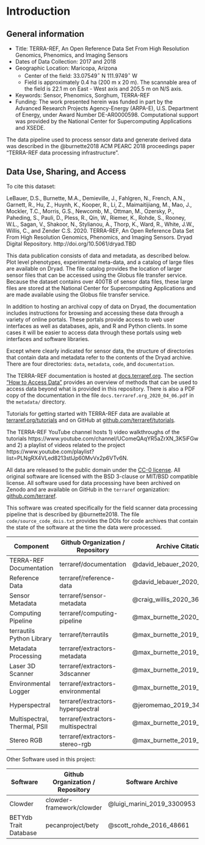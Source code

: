 # Introduction {#intro}

## General information

* Title: TERRA-REF, An Open Reference Data Set From High Resolution Genomics, Phenomics, and Imaging Sensors
* Dates of Data Collection: 2017 and 2018
* Geographic Location: Maricopa, Arizona
  * Center of the field: 33.07549$^{\circ}$ N 111.9749$^{\circ}$ W
  * Field is approximately 0.4 ha (200 m x 20 m). The scannable area of the field is 22.1 m on East - West axis and 205.5 m on N/S axis.
* Keywords: Sensor, Phenomics, Sorghum, TERRA-REF
* Funding: The work presented herein was funded in part by the Advanced Research Projects Agency-Energy (ARPA-E), U.S. Department of Energy, under Award Number DE-AR0000598. Computational support was provided by the National Center for Supercomputing Applications and XSEDE.

The data pipeline used to process sensor data and generate derived data was described in the @burnette2018 ACM PEARC 2018 proceedings paper "TERRA-REF data processing infrastructure".

## Data Use, Sharing, and Access


To cite this dataset: 

LeBauer, D.S., Burnette, M.A., Demieville, J., Fahlgren, N., French, A.N., Garnett, R., Hu, Z., Huynh, K., Kooper, R., Li, Z., Maimaitijiang, M., Mao, J., Mockler, T.C., Morris, G.S., Newcomb, M., Ottman, M., Ozersky, P., Paheding, S., Pauli, D., Pless, R., Qin, W., Riemer, K., Rohde, S., Rooney, W.L., Sagan, V., Shakoor, N., Stylianou, A., Thorp, K., Ward, R., White, J.W., Willis, C.,  and Zender C.S. 2020. TERRA-REF, An Open Reference Data Set From High Resolution Genomics, Phenomics, and Imaging Sensors. Dryad Digital Repository. http://doi.org/10.5061/dryad.TBD

This data publication consists of data and metadata, as described below.
Plot level phenotypes, experimental meta-data, and a catalog of large files are available on Dryad.
The file catalog provides the location of larger sensor files that can be accessed using the Globus file transfer service.  
Because the dataset contains over 400TB of sensor data files, these large files are stored at the National Center for Supercomputing Applications and are made available using the Globus file transfer service.

In addition to hosting an archival copy of data on Dryad, the documentation includes instructions for browsing and accessing these data through a variety of online portals. 
These portals provide access to web user interfaces as well as databases, apis, and R and Python clients.
In some cases it will be easier to access data through these portals using web interfaces and software libraries.

Except where clearly indicated for sensor data, the structure of directories that contain data and metadata refer to the contents of the Dryad archive.
There are four directories: `data`, `metadata`, `code`, and `documentation`.

The TERRA-REF documentation is hosted at [docs.terraref.org](https://docs.terraref.org). The section ["How to Access Data"](https://docs.terraref.org/user-manual/how-to-access-data) provides an overview of methods that can be used to access data beyond what is provided in this repository. There is also a PDF copy of the documentation in the file `docs.terraref.org_2020_04_06.pdf` in the `metadata/` directory.

Tutorials for getting started with TERRA-REF data are available at [terraref.org/tutorials](https://terraref.github.io/tutorials) and on GitHub at [github.com/terraref/tutorials](https://github.com/terraref/tutorials).

The TERRA-REF YouTube channel hosts 1) video walkthroughs of the tutorials https://www.youtube.com/channel/UComeQAqYR5aZrXN_3K5iFGw and 2) a playlist of videos related to the project https://www.youtube.com/playlist?list=PLNgRX4VLed8213stlJp60MvVx2p6VTv6N.

All data are released to the public domain under the [CC-0 license](https://creativecommons.org/share-your-work/public-domain/cc0/). All original software are licensed with the BSD 3-clause or MIT/BSD compatible license. All software used for data processing have been archived on Zenodo and are available on GitHub in the `terraref` organization: [github.com/terraref](https://github.com/terraref).

This software was created specifically for the field scanner data processing pipeline that is described by @burnette2018. The file `code/source_code_dois.txt` provides the DOIs for code archives that contain the state of the software at the time the data were processed.

| Component                     | Github Organization / Repository                 | Archive Citation            |
|------------------------------|-----------------------------------|-----------------------------|
| TERRA-REF Documentation      | terraref/documentation            | @david_lebauer_2020_3661373 |
| Reference Data               | terraref/reference-data           | @david_lebauer_2020_3635863 |
| Sensor Metadata              | terraref/sensor-metadata          | @craig_willis_2020_3635853  |
| Computing Pipeline           | terraref/computing-pipeline       | @max_burnette_2020_3635849  |
| terrautils Python Library    | terraref/terrautils               | @max_burnette_2019_3406335  |
| Metadata Processing          | terraref/extractors-metadata      | @max_burnette_2019_3406329  |
| Laser 3D Scanner             | terraref/extractors-3dscanner     | @max_burnette_2019_3406332  |
| Environmental Logger         | terraref/extractors-environmental | @max_burnette_2019_3406318  |
| Hyperspectral                | terraref/extractors-hyperspectral | @jeromemao_2019_3406312     |
| Multispectral, Thermal, PSII | terraref/extractors-multispectral | @max_burnette_2019_3406311  |
| Stereo RGB                   | terraref/extractors-stereo-rgb    | @max_burnette_2019_3406304  |

Other Software used in this project:

| Software |  Github Organization / Repository | Software Archive | Citation |
|---|---|---|
| Clowder |  clowder-framework/clowder | @luigi_marini_2019_3300953 | @Marini2018cos |
| BETYdb Trait Database        | pecanproject/bety                 | @scott_rohde_2016_48661  | @LeBauer2018byt |
